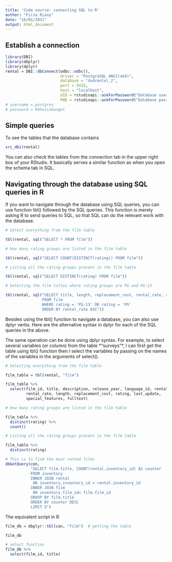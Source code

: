 ```yaml
---
title: 'Code source: connecting SQL to R'
author: "Firza Riany"
date: "16/01/2021"
output: html_document
---
```


## Establish a connection

```r
library(DBI)
library(dbplyr)
library(dplyr)
rental = DBI::dbConnect(odbc::odbc(),
                        driver = "PostgreSQL ANSI(x64)",
                        database = "dvdrental_2",
                        port = 5433,
                        host = "localhost",
                        UID = rstudioapi::askForPassword("Database user"),
                        PWD = rstudioapi::askForPassword("Database password"))
# username = postgres
# password = R4hasiabanget
```

## Simple queries

To see the tables that the database contains

```r
src_dbi(rental)
```

You can also check the tables from the connection tab in the upper right box of your RStudio. It basically serves a similar function as when you open the schema tab in SQL.

## Navigating through the database using SQL queries in R

If you want to navigate through the database using SQL queries, you can use function tbl() followed by the SQL queries. This function is merely asking R to send queries to SQL, so that SQL can do the relevant work with the database.

```r
# Select everything from the film table

tbl(rental, sql("SELECT * FROM film"))
```

```r
# How many rating groups are listed in the film table

tbl(rental, sql("SELECT COUNT(DISTINCT(rating)) FROM film"))

```

```r
# Listing all the rating groups present in the film table

tbl(rental, sql("SELECT DISTINCT(rating) FROM film"))
```

```r
# Selecting the film titles where rating groups are PG and PG-13

tbl(rental, sql("SELECT title, length, replacement_cost, rental_rate, rating
                FROM film
                WHERE rating = 'PG-13' OR rating = 'PG'
                ORDER BY rental_rate ASC"))
```

Besides using the tbl() function to navigate a database, you can also use dplyr verbs. Here are the alternative syntax in dplyr for each of the SQL queries in the above.

The same operation can be done using dplyr syntax. For example, to select several variables (or column) from the table \*"surveys"\*, I can first get the table using tbl() function then I select the variables by passing on the names of the variables in the arguments of select().

```r
# Selecting everything from the film table

film_table = tbl(rental, "film")

film_table %>%
  select(film_id, title, description, release_year, language_id, rental_duration,
         rental_rate, length, replacement_cost, rating, last_update,
         special_features, fulltext)
```

```r
# How many rating groups are listed in the film table

film_table %>% 
  distinct(rating) %>%
  count()
```

```r
# Listing all the rating groups present in the film table

film_table %>%
  distinct(rating)
```

```r
# This is to find the most rented films
dbGetQuery(con,
           "SELECT film.title, COUNT(rental.inventory_id) AS counter
           FROM inventory
           INNER JOIN rental
            ON inventory.inventory_id = rental.inventory_id
           INNER JOIN film
            ON inventory.film_id= film.film_id
           GROUP BY film.title
           ORDER BY counter DESC
           LIMIT 5")
```

The equivalent script in R

```r
film_db = dbplyr::tbl(con, "film")  # getting the table

film_db

# select function
film_db %>% 
  select(film_id, title)
```
